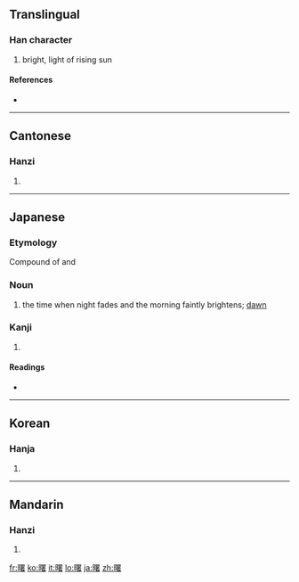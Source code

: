 ==Translingual==

===Han character===
{{Han char|rn=72|rad=日|as=14|sn=18|four=6606<sub>4</sub>|canj=日田中日 (AWLA)}}

# bright, light of rising sun

====References====
* {{Han ref|kx=0501.040|dkj=14220|dj=0871.130|hdz=21538.090|uh=66D9|ud=26329|bh=C0C6|bd=49350}}

----

==Cantonese==

===Hanzi===
{{yue-hanzi|jyut=|y=syu5}}

# {{defn|Cantonese}}

----

==Japanese==

===Etymology===

Compound of {{term|明け|ake|brighten}} and {{term|仄|hono|faint}}

===Noun===
{{ja-noun|k|hira=あけぼの|rom=akebono}}

# the time when night fades and the morning faintly brightens; [[dawn]]

===Kanji===
{{ja-kanji|grade=|rs=日14}}

# {{defn|Japanese}}

====Readings====
* {{ja-readings|on=[[しょ]] (sho)|kun=[[あけぼの]] (akebono)}}

----

==Korean==

===Hanja===
{{ko-hanja|hangeul=서|eumhun=|rv=seo|mr=sŏ|y=se}}

# {{defn|Korean}}

----

==Mandarin==

===Hanzi===
{{cmn-hanzi|pin=[[shǔ]] ([[shu3]])|wg=shu<sup>3</sup>}}

# {{defn|Mandarin}}

[[fr:曙]]
[[ko:曙]]
[[it:曙]]
[[lo:曙]]
[[ja:曙]]
[[zh:曙]]